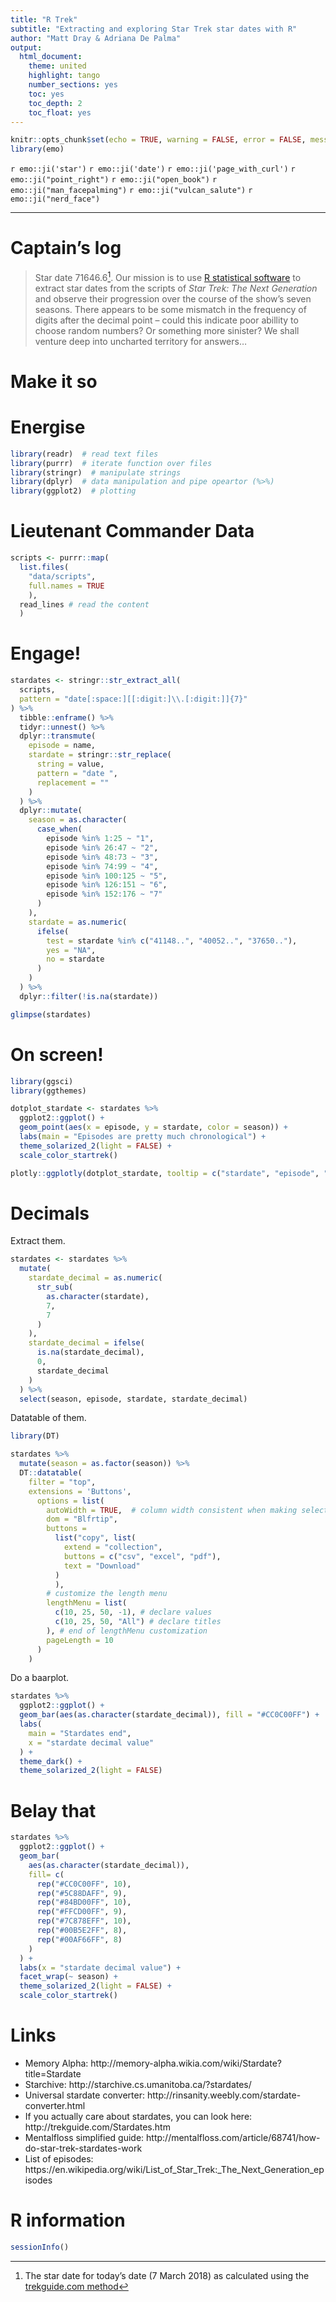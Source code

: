 ```yaml
---
title: "R Trek"
subtitle: "Extracting and exploring Star Trek star dates with R"
author: "Matt Dray & Adriana De Palma"
output:
  html_document:
    theme: united
    highlight: tango
    number_sections: yes
    toc: yes
    toc_depth: 2
    toc_float: yes
---
```


```r
knitr::opts_chunk$set(echo = TRUE, warning = FALSE, error = FALSE, message = FALSE)
library(emo)
```

`r emo::ji('star')`
`r emo::ji('date')`
`r emo::ji('page_with_curl')`
`r emo::ji("point_right")`
`r emo::ji("open_book")`
`r emo::ji("man_facepalming")`
`r emo::ji("vulcan_salute")`
`r emo::ji("nerd_face")`

***

# Captain’s log

>Star date 71646.6[^1]. Our mission is to use [R statistical software]() to extract star dates from the scripts of *Star Trek: The Next Generation* and observe their progression over the course of the show’s seven seasons. There appears to be some mismatch in the frequency of digits after the decimal point – could this indicate poor abillity to choose random numbers? Or something more sinister? We shall venture deep into uncharted territory for answers...

# Make it so

# Energise

```r
library(readr)  # read text files
library(purrr)  # iterate function over files
library(stringr)  # manipulate strings
library(dplyr)  # data manipulation and pipe opeartor (%>%)
library(ggplot2)  # plotting
```

# Lieutenant Commander Data

```r
scripts <- purrr::map(
  list.files(
    "data/scripts",
    full.names = TRUE
    ),
  read_lines # read the content
  )
```


# Engage! 

```r
stardates <- stringr::str_extract_all(
  scripts,
  pattern = "date[:space:][[:digit:]\\.[:digit:]]{7}"
) %>% 
  tibble::enframe() %>% 
  tidyr::unnest() %>% 
  dplyr::transmute(
    episode = name,
    stardate = stringr::str_replace(
      string = value,
      pattern = "date ",
      replacement = ""
    )
  ) %>% 
  dplyr::mutate(
    season = as.character(
      case_when(
        episode %in% 1:25 ~ "1",
        episode %in% 26:47 ~ "2",
        episode %in% 48:73 ~ "3",
        episode %in% 74:99 ~ "4",
        episode %in% 100:125 ~ "5",
        episode %in% 126:151 ~ "6",
        episode %in% 152:176 ~ "7"
      )
    ),
    stardate = as.numeric(
      ifelse(
        test = stardate %in% c("41148..", "40052..", "37650.."),
        yes = "NA",
        no = stardate
      )
    )
  ) %>% 
  dplyr::filter(!is.na(stardate))

glimpse(stardates)
```

# On screen!

```r
library(ggsci)
library(ggthemes)

dotplot_stardate <- stardates %>% 
  ggplot2::ggplot() +
  geom_point(aes(x = episode, y = stardate, color = season)) +
  labs(main = "Episodes are pretty much chronological") +
  theme_solarized_2(light = FALSE) + 
  scale_color_startrek()

plotly::ggplotly(dotplot_stardate, tooltip = c("stardate", "episode", "season"))
```


# Decimals

Extract them.

```r
stardates <- stardates %>% 
  mutate(
    stardate_decimal = as.numeric(
      str_sub(
        as.character(stardate),
        7,
        7
      )
    ),
    stardate_decimal = ifelse(
      is.na(stardate_decimal),
      0,
      stardate_decimal
    )
  ) %>% 
  select(season, episode, stardate, stardate_decimal)
```

Datatable of them.

```r
library(DT)

stardates %>% 
  mutate(season = as.factor(season)) %>% 
  DT::datatable(
    filter = "top",
    extensions = 'Buttons',
      options = list(
        autoWidth = TRUE,  # column width consistent when making selections
        dom = "Blfrtip",
        buttons = 
          list("copy", list(
            extend = "collection",
            buttons = c("csv", "excel", "pdf"),
            text = "Download"
          ) 
          ),
        # customize the length menu
        lengthMenu = list(
          c(10, 25, 50, -1), # declare values
          c(10, 25, 50, "All") # declare titles
        ), # end of lengthMenu customization
        pageLength = 10
      )
    )
```

Do a baarplot.

```r
stardates %>% 
  ggplot2::ggplot() +
  geom_bar(aes(as.character(stardate_decimal)), fill = "#CC0C00FF") +
  labs(
    main = "Stardates end",
    x = "stardate decimal value"
  ) +
  theme_dark() +
  theme_solarized_2(light = FALSE)
```

# Belay that

```r
stardates %>% 
  ggplot2::ggplot() +
  geom_bar(
    aes(as.character(stardate_decimal)),
    fill= c(
      rep("#CC0C00FF", 10),
      rep("#5C88DAFF", 9),
      rep("#84BD00FF", 10),
      rep("#FFCD00FF", 9),
      rep("#7C878EFF", 10),
      rep("#00B5E2FF", 8),
      rep("#00AF66FF", 8)
    )
  ) +
  labs(x = "stardate decimal value") +
  facet_wrap(~ season) +
  theme_solarized_2(light = FALSE) + 
  scale_color_startrek()
```

# Links

* Memory Alpha: http://memory-alpha.wikia.com/wiki/Stardate?title=Stardate
* Starchive: http://starchive.cs.umanitoba.ca/?stardates/
* Universal stardate converter: http://rinsanity.weebly.com/stardate-converter.html
* If you actually care about stardates, you can look here: http://trekguide.com/Stardates.htm
* Mentalfloss simplified guide: http://mentalfloss.com/article/68741/how-do-star-trek-stardates-work
* List of episodes: https://en.wikipedia.org/wiki/List_of_Star_Trek:_The_Next_Generation_episodes

# R information

```r
sessionInfo()
```

[^1]: The star date for today's date (7 March 2018) as calculated using the [trekguide.com method](http://trekguide.com/Stardates.htm)